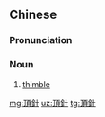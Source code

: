{{also|顶针}}
==Chinese==
{{zh-forms|s=顶针}}

===Pronunciation===
{{zh-pron
|m=dǐngzhēn,tl=y
|c=ding2 zam1
|cat=n
}}

===Noun===
{{zh-noun}}

# [[thimble]] {{gloss|a protective cap for the finger}}

[[mg:頂針]]
[[uz:頂針]]
[[tg:頂針]]